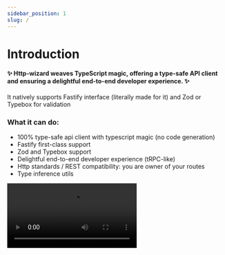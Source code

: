 ```yaml
---
sidebar_position: 1
slug: /
---
```



# Introduction

#### ✨ Http-wizard weaves TypeScript magic, offering a type-safe API client and ensuring a delightful end-to-end developer experience. ✨

It natively supports Fastify interface (literally made for it) and Zod or Typebox for validation

### What it can do:

- 100% type-safe api client with typescript magic (no code generation)
- Fastify first-class support
- Zod and Typebox support
- Delightful end-to-end developer experience (tRPC-like)
- Http standards / REST compatibility: you are owner of your routes
- Type inference utils

<Video src="/video.mov" />

### Why not GraphQL or tRPC ?

Both are excellent choices!

<b>Http-wizard</b> allows maintaining a standard HTTP API and to keep tools such
as Swagger, etc to document your API. For people who wants a tRPC like DX but still
using fastify or Express with full control over route naming, http-wizard is made
for you ! It combines the best of both worlds, ensuring a smooth, efficient, and
productive development process.

### How it works ?

Currently, http-wizard utilizes Zod or Typebox for validation.
Here is an example with Zod.

First, let's create a route on the server:

```typescript title="Route creation with Fastify and Zod"
// server.ts
import { createRoute, z } from "http-wizard";

const User = z.object({
  id: z.string(),
  name: z.string(),
});

export const getUsersRoute = (fastify: FastifyInstance) => {
  return createRoute("/users", {
    method: "GET",
    schema: {
      response: {
        200: z.array(User),
      },
    },
  }).handle((props) => {
    fastify.route({
      ...props,
      handler: (request) => {
        const users = await db.getUsers();
        return users;
      },
    });
  });
};

const router = { ...getUsersRoute() };
export type Router = typeof router;
```

Now, let's use the Router type on the client:

```typescript title="Client instanciation with axios"
// client.ts
import { createClient, ZodTypeProvider } from "http-wizard";
import axios from "axios";

import type { Router } from "./server";

const apiClient = createClient<Router, ZodTypeProvider>(axios.instance());
const users = await apiClient.ref("[GET]/users").query({});
// users array is safe: { id:string, name:string }[]
```

Easy, right?
Here's how to integrate it into your project:
[getting-started](/getting-started)
